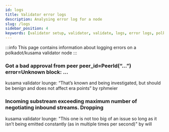 ```yaml
---
id: logs
title: Validator error logs
description: Analysing error log for a node
slug: /logs
sidebar_position: 4
keywords: [validator setup, validator, validate, logs, error logs, polkadot, kusama]
---
```

:::info
This page contains information about logging errors on a polkadot/kusama validator node
:::

### Got a bad approval from peer peer_id=PeerId(“…”) error=Unknown block: …
kusama validator lounge: “That’s known and being investigated, but should be benign and does not affect era points” by rphmeier
### Incoming substream exceeding maximum number of negotiating inbound streams. Dropping
kusama validator lounge: "This one is not too big of an issue so long as it isn’t being emitted constantly (as in multiple times per second)" by will
